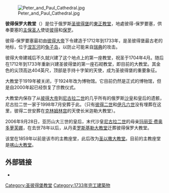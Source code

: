 {{unreferenced|time=2018-10-28T14:56:23+00:00}}
[[File:Peter_and_Paul_Cathedral.jpg|thumb]]

'''彼得保罗大教堂'''（{{lang-ru|Петропавловский собор}}）是位于俄罗斯[[圣彼得堡|圣彼得堡]]的[[俄羅斯正教會|東正教堂]]，地處彼得-保罗要塞，供奉要塞的[[主保圣人|主保圣人]]使徒[[彼得|彼得]]和[[保罗|保罗]]。

彼得-保罗要塞最初由[[彼得大帝|彼得大帝]]下令建造于1712年到1733年，是圣彼得堡最古老的地标，位于[[涅瓦河|涅瓦河]]的[[兔子岛|兔子岛]]，以防止可能来自[[瑞典|瑞典]]的攻击。  

彼得大帝建城后不久就兴建了这个地点上的第一座教堂，祝圣于1704年4月。随后在1712年到1733年重新兴建圣彼得堡的第一座石砌教堂，即目前的大教堂。其金色的尖顶高达404英尺，顶部是手持十字架的天使，成为圣彼得堡的重要象征。 

大教堂于1919年被关闭，于1924年改为博物馆。它目前仍然是正式的博物馆，但是自2000年起已经恢复了宗教仪式。  

大教堂内保存了从[[彼得大帝|彼得大帝]]到[[尼古拉二世|尼古拉二世]]的几乎所有的俄罗斯[[沙皇|沙皇]]和皇后的遗骸，尼古拉二世一家于1998年7月安葬于此。（只有[[彼得二世|彼得二世]]和[[伊凡六世|伊凡六世]]没有埋葬在这里，彼得二世安葬在[[克林姆林宫|克林姆林宫]]的天使长米迦勒大教堂）。 

2006年9月28日，亚历山大三世的皇后，末代沙皇[[尼古拉二世|尼古拉二世]]的母亲[[玛丽亚·费奥多萝芙娜|玛丽亚·费奥多萝芙娜]]，在去世78年以后，从丹麦[[罗斯基勒大教堂|罗斯基勒大教堂]]迁葬彼得保罗大教堂。

该堂在1859年以前是该市的主教座堂，此后改为[[圣以撒大教堂|圣以撒大教堂]]。目前的主教座堂是[[喀山大教堂_(圣彼得堡)|喀山大教堂]]。

== 外部链接 ==
* {{commons-inline|Category:Saint_Peter_&_Paul_Cathedral|Peter and Paul Cathedral}}

{{coord|59.9502|N|30.3164|E|type:landmark|display=title}}

{{Authority control}}
[[Category:圣彼得堡教堂|Category:圣彼得堡教堂]]
[[Category:1733年完工建築物|Category:1733年完工建築物]]